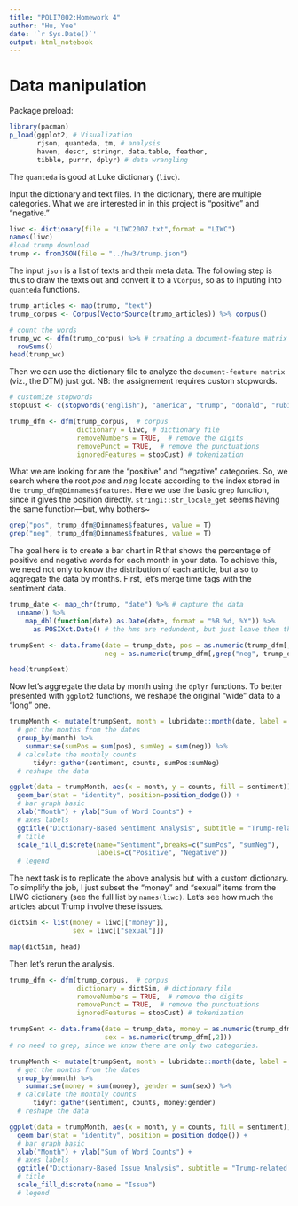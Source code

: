 ```yaml
---
title: "POLI7002:Homework 4"
author: "Hu, Yue"
date: '`r Sys.Date()`'
output: html_notebook
---
```


# Data manipulation
Package preload:
```r
library(pacman)
p_load(ggplot2, # Visualization
       rjson, quanteda, tm, # analysis
       haven, descr, stringr, data.table, feather, 
       tibble, purrr, dplyr) # data wrangling
```

The `quanteda` is good at Luke dictionary (`liwc`).

Input the dictionary and text files.
In the dictionary, there are multiple categories.
What we are interested in in this project is "positive" and "negative."

```r
liwc <- dictionary(file = "LIWC2007.txt",format = "LIWC")
names(liwc)
#load trump download
trump <- fromJSON(file = "../hw3/trump.json")
```

The input `json` is a list of texts and their meta data. 
The following step is thus to draw the texts out and convert it to a `VCorpus`, so as to inputing into `quanteda` functions.

```r
trump_articles <- map(trump, "text")
trump_corpus <- Corpus(VectorSource(trump_articles)) %>% corpus()

# count the words
trump_wc <- dfm(trump_corpus) %>% # creating a document-feature matrix
  rowSums()
head(trump_wc)
```

Then we can use the dictionary file to analyze the `document-feature matrix` (viz., the DTM) just got.
NB: the assignement requires custom stopwords. 

```r
# customize stopwords
stopCust <- c(stopwords("english"), "america", "trump", "donald", "rubio", "hillary")

trump_dfm <- dfm(trump_corpus,  # corpus
                 dictionary = liwc, # dictionary file
                 removeNumbers = TRUE,  # remove the digits
                 removePunct = TRUE,  # remove the punctuations
                 ignoredFeatures = stopCust) # tokenization
```

What we are looking for are the "positive" and "negative" categories.
So, we search where the root *pos* and *neg* locate according to the index stored in the `trump_dfm@Dimnames$features`.
Here we use the basic `grep` function, since it gives the position directly.
`stringi::str_locale_get` seems having the same function---but, why bothers~

```r
grep("pos", trump_dfm@Dimnames$features, value = T)
grep("neg", trump_dfm@Dimnames$features, value = T)
```

The goal here is to create a bar chart in R that shows the percentage of positive and negative words for each month in your data.
To achieve this, we need not only to know the distribution of each article, but also to aggregate the data by months. 
First, let's merge time tags with the sentiment data.

```r
trump_date <- map_chr(trump, "date") %>% # capture the data
  unname() %>%
    map_dbl(function(date) as.Date(date, format = "%B %d, %Y")) %>%
      as.POSIXct.Date() # the hms are redundent, but just leave them there.

trumpSent <- data.frame(date = trump_date, pos = as.numeric(trump_dfm[,grep("pos", trump_dfm@Dimnames$features)]), 
                        neg = as.numeric(trump_dfm[,grep("neg", trump_dfm@Dimnames$features)[2]]))

head(trumpSent)
```

Now let's aggregate the data by month using the `dplyr` functions.
To better presented with `ggplot2` functions, we reshape the original "wide" data to a "long" one.

```r
trumpMonth <- mutate(trumpSent, month = lubridate::month(date, label = T)) %>%
  # get the months from the dates
  group_by(month) %>%
    summarise(sumPos = sum(pos), sumNeg = sum(neg)) %>% 
  # calculate the monthly counts
      tidyr::gather(sentiment, counts, sumPos:sumNeg)
  # reshape the data

ggplot(data = trumpMonth, aes(x = month, y = counts, fill = sentiment))+
  geom_bar(stat = "identity", position=position_dodge()) +
  # bar graph basic
  xlab("Month") + ylab("Sum of Word Counts") +
  # axes labels
  ggtitle("Dictionary-Based Sentiment Analysis", subtitle = "Trump-related Articles from NYT") + 
  # title
  scale_fill_discrete(name="Sentiment",breaks=c("sumPos", "sumNeg"),
                      labels=c("Positive", "Negative"))
  # legend

```

The next task is to replicate the above analysis but with a custom dictionary. 
To simplify the job, I just subset the "money" and "sexual" items from the LIWC dictionary (see the full list by `names(liwc)`.
Let's see how much the articles about Trump involve these issues.

```r
dictSim <- list(money = liwc[["money"]],
                sex = liwc[["sexual"]])

map(dictSim, head)
```

Then let's rerun the analysis.
```r
trump_dfm <- dfm(trump_corpus,  # corpus
                 dictionary = dictSim, # dictionary file
                 removeNumbers = TRUE,  # remove the digits
                 removePunct = TRUE,  # remove the punctuations
                 ignoredFeatures = stopCust) # tokenization

trumpSent <- data.frame(date = trump_date, money = as.numeric(trump_dfm[,1]), 
                        sex = as.numeric(trump_dfm[,2]))
# no need to grep, since we know there are only two categories.

trumpMonth <- mutate(trumpSent, month = lubridate::month(date, label = T)) %>%
  # get the months from the dates
  group_by(month) %>%
    summarise(money = sum(money), gender = sum(sex)) %>% 
  # calculate the monthly counts
      tidyr::gather(sentiment, counts, money:gender)
  # reshape the data

ggplot(data = trumpMonth, aes(x = month, y = counts, fill = sentiment)) +
  geom_bar(stat = "identity", position = position_dodge()) +
  # bar graph basic
  xlab("Month") + ylab("Sum of Word Counts") +
  # axes labels
  ggtitle("Dictionary-Based Issue Analysis", subtitle = "Trump-related Articles from NYT") + 
  # title
  scale_fill_discrete(name = "Issue")
  # legend
```

